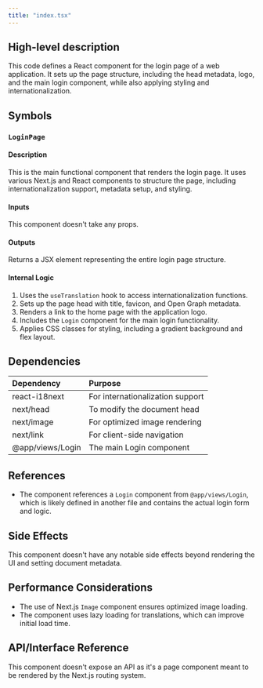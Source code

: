 ```yaml
---
title: "index.tsx"
---
```


## High-level description
This code defines a React component for the login page of a web application. It sets up the page structure, including the head metadata, logo, and the main login component, while also applying styling and internationalization.

## Symbols

### `LoginPage`
#### Description
This is the main functional component that renders the login page. It uses various Next.js and React components to structure the page, including internationalization support, metadata setup, and styling.

#### Inputs
This component doesn't take any props.

#### Outputs
Returns a JSX element representing the entire login page structure.

#### Internal Logic
1. Uses the `useTranslation` hook to access internationalization functions.
2. Sets up the page head with title, favicon, and Open Graph metadata.
3. Renders a link to the home page with the application logo.
4. Includes the `Login` component for the main login functionality.
5. Applies CSS classes for styling, including a gradient background and flex layout.

## Dependencies
| Dependency | Purpose |
|:-----------|:--------|
| react-i18next | For internationalization support |
| next/head | To modify the document head |
| next/image | For optimized image rendering |
| next/link | For client-side navigation |
| @app/views/Login | The main Login component |

## References
- The component references a `Login` component from `@app/views/Login`, which is likely defined in another file and contains the actual login form and logic.

## Side Effects
This component doesn't have any notable side effects beyond rendering the UI and setting document metadata.

## Performance Considerations
- The use of Next.js `Image` component ensures optimized image loading.
- The component uses lazy loading for translations, which can improve initial load time.

## API/Interface Reference
This component doesn't expose an API as it's a page component meant to be rendered by the Next.js routing system.